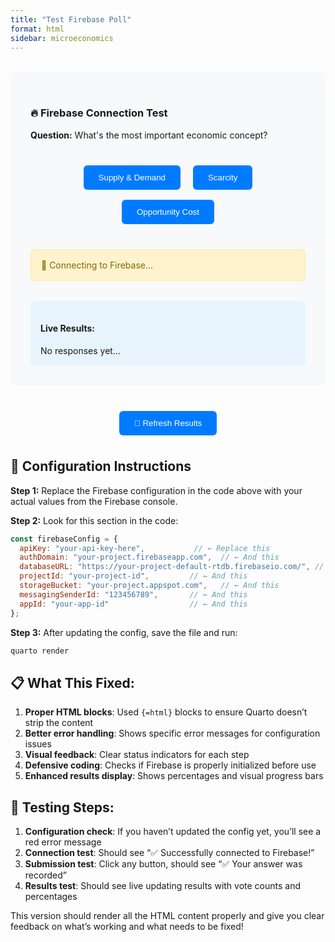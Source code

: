 ```yaml
---
title: "Test Firebase Poll"
format: html
sidebar: microeconomics
---
```


```{=html}
<!-- Firebase SDK -->
<script src="https://www.gstatic.com/firebasejs/9.22.0/firebase-app-compat.js"></script>
<script src="https://www.gstatic.com/firebasejs/9.22.0/firebase-auth-compat.js"></script>
<script src="https://www.gstatic.com/firebasejs/9.22.0/firebase-database-compat.js"></script>

<style>
.poll-container {
  max-width: 600px;
  margin: 2rem auto;
  padding: 2rem;
  background: #f8f9fa;
  border-radius: 0.5rem;
}
.btn {
  padding: 0.75rem 1.5rem;
  margin: 0.5rem;
  border: none;
  border-radius: 0.375rem;
  cursor: pointer;
  font-weight: 500;
}
.btn-primary {
  background: #007bff;
  color: white;
}
.btn-primary:hover {
  background: #0056b3;
}
.alert {
  padding: 1rem;
  margin: 1rem 0;
  border-radius: 0.375rem;
}
.alert-success {
  background: #d4edda;
  color: #155724;
  border: 1px solid #c3e6cb;
}
.alert-danger {
  background: #f8d7da;
  color: #721c24;
  border: 1px solid #f5c6cb;
}
.results-section {
  margin-top: 2rem;
  padding: 1rem;
  background: #e8f4fd;
  border-radius: 0.375rem;
}
</style>

<div class="poll-container">
  <h3>🔥 Firebase Connection Test</h3>
  <p><strong>Question:</strong> What's the most important economic concept?</p>
  
  <div style="text-align: center; margin: 2rem 0;">
    <button onclick="submitAnswer('supply-demand')" class="btn btn-primary">Supply & Demand</button>
    <button onclick="submitAnswer('scarcity')" class="btn btn-primary">Scarcity</button>
    <button onclick="submitAnswer('opportunity-cost')" class="btn btn-primary">Opportunity Cost</button>
  </div>
  
  <div id="connection-status">
    <div class="alert" style="background: #fff3cd; color: #856404; border: 1px solid #ffeaa7;">
      🔄 Connecting to Firebase...
    </div>
  </div>
  
  <div id="submission-status"></div>
  
  <div class="results-section">
    <h4>Live Results:</h4>
    <div id="live-results">No responses yet...</div>
  </div>
</div>

<script>
// Your web app's Firebase configuration
const firebaseConfig = {
  apiKey: "AIzaSyCoSSQn0lKUOSomyDsZu_B-EHOXx7mDCLI",
  authDomain: "the-goat-market.firebaseapp.com",
  databaseURL: "https://the-goat-market-default-rtdb.firebaseio.com",
  projectId: "the-goat-market",
  storageBucket: "the-goat-market.firebasestorage.app",
  messagingSenderId: "54944137763",
  appId: "1:54944137763:web:1ac7fe7888eb5a671b6796"
};

// Initialize Firebase
const app = initializeApp(firebaseConfig);

// Check if config is still default
if (firebaseConfig.apiKey === "AIzaSyCoSSQn0lKUOSomyDsZu_B-EHOXx7mDCLI") {
  document.getElementById('connection-status').innerHTML = 
    '<div class="alert alert-danger">❌ Please update Firebase configuration in the code!</div>';
} else {
  initializeFirebase();
}

function initializeFirebase() {
  try {
    // Initialize Firebase
    firebase.initializeApp(firebaseConfig);
    const db = firebase.database();
    const auth = firebase.auth();
    
    // Course and session identifiers
    const courseId = 'econ-fall2025';
    const sessionId = new Date().toISOString().split('T')[0]; // Today's date
    
    // Global variables for access
    window.db = db;
    window.auth = auth;
    window.courseId = courseId;
    window.sessionId = sessionId;
    
    // Authenticate anonymously when page loads
    auth.signInAnonymously()
      .then(() => {
        document.getElementById('connection-status').innerHTML = 
          '<div class="alert alert-success">✅ Successfully connected to Firebase!</div>';
        showResults();
      })
      .catch((error) => {
        document.getElementById('connection-status').innerHTML = 
          '<div class="alert alert-danger">❌ Firebase connection failed: ' + error.message + '</div>';
      });
      
  } catch (error) {
    document.getElementById('connection-status').innerHTML = 
      '<div class="alert alert-danger">❌ Firebase initialization error: ' + error.message + '</div>';
  }
}

// Submit an answer
function submitAnswer(answer) {
  if (!window.auth || !window.auth.currentUser) {
    document.getElementById('submission-status').innerHTML = 
      '<div class="alert alert-danger">❌ Please wait for Firebase connection...</div>';
    return;
  }
  
  const studentId = 'student_' + window.auth.currentUser.uid.substring(0, 8);
  
  window.db.ref(`courses/${window.courseId}/sessions/${window.sessionId}/polls/test-question/responses/${studentId}`)
    .set({
      answer: answer,
      timestamp: firebase.database.ServerValue.TIMESTAMP
    })
    .then(() => {
      document.getElementById('submission-status').innerHTML = 
        '<div class="alert alert-success">✅ Your answer "' + answer + '" was recorded successfully!</div>';
      showResults();
    })
    .catch((error) => {
      document.getElementById('submission-status').innerHTML = 
        '<div class="alert alert-danger">❌ Submission failed: ' + error.message + '</div>';
      console.error('Firebase error:', error);
    });
}

// Show live results
function showResults() {
  if (!window.db) return;
  
  window.db.ref(`courses/${window.courseId}/sessions/${window.sessionId}/polls/test-question/responses`)
    .on('value', (snapshot) => {
      const responses = snapshot.val() || {};
      const counts = {
        'supply-demand': 0,
        'scarcity': 0,
        'opportunity-cost': 0
      };
      const totalResponses = Object.keys(responses).length;
      
      // Count responses
      Object.values(responses).forEach(response => {
        if (counts.hasOwnProperty(response.answer)) {
          counts[response.answer]++;
        }
      });
      
      // Display results with percentages
      let html = `<p><strong>Total responses: ${totalResponses}</strong></p>`;
      
      const labels = {
        'supply-demand': 'Supply & Demand',
        'scarcity': 'Scarcity',
        'opportunity-cost': 'Opportunity Cost'
      };
      
      Object.entries(counts).forEach(([answer, count]) => {
        const percentage = totalResponses > 0 ? Math.round((count / totalResponses) * 100) : 0;
        html += `
          <div style="margin: 0.5rem 0; padding: 0.5rem; background: white; border-radius: 0.25rem;">
            <strong>${labels[answer]}:</strong> ${count} votes (${percentage}%)
            <div style="width: 100%; background: #e9ecef; height: 20px; border-radius: 10px; margin-top: 0.25rem; overflow: hidden;">
              <div style="width: ${percentage}%; height: 100%; background: #007bff; transition: width 0.5s ease;"></div>
            </div>
          </div>
        `;
      });
      
      document.getElementById('live-results').innerHTML = html;
    }, (error) => {
      document.getElementById('live-results').innerHTML = 
        '<div class="alert alert-danger">❌ Could not load results: ' + error.message + '</div>';
    });
}

// Manual refresh button for results
function refreshResults() {
  showResults();
}
</script>

<div style="text-align: center; margin-top: 2rem;">
  <button onclick="refreshResults()" class="btn btn-primary">🔄 Refresh Results</button>
</div>
```

## 🔧 Configuration Instructions

**Step 1:** Replace the Firebase configuration in the code above with your actual values from the Firebase console.

**Step 2:** Look for this section in the code:
```javascript
const firebaseConfig = {
  apiKey: "your-api-key-here",           // ← Replace this
  authDomain: "your-project.firebaseapp.com",  // ← And this  
  databaseURL: "https://your-project-default-rtdb.firebaseio.com/", // ← And this
  projectId: "your-project-id",         // ← And this
  storageBucket: "your-project.appspot.com",   // ← And this
  messagingSenderId: "123456789",       // ← And this
  appId: "your-app-id"                  // ← And this
};
```

**Step 3:** After updating the config, save the file and run:
```bash
quarto render
```

## 📋 What This Fixed:

1. **Proper HTML blocks**: Used `{=html}` blocks to ensure Quarto doesn't strip the content
2. **Better error handling**: Shows specific error messages for configuration issues  
3. **Visual feedback**: Clear status indicators for each step
4. **Defensive coding**: Checks if Firebase is properly initialized before use
5. **Enhanced results display**: Shows percentages and visual progress bars

## 🧪 Testing Steps:

1. **Configuration check**: If you haven't updated the config yet, you'll see a red error message
2. **Connection test**: Should see "✅ Successfully connected to Firebase!"
3. **Submission test**: Click any button, should see "✅ Your answer was recorded"
4. **Results test**: Should see live updating results with vote counts and percentages

This version should render all the HTML content properly and give you clear feedback on what's working and what needs to be fixed!